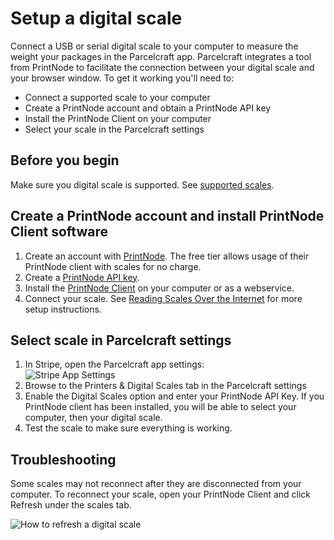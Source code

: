 # Setup a digital scale

Connect a USB or serial digital scale to your computer to measure the weight your packages in the Parcelcraft app. Parcelcraft integrates a tool from PrintNode to facilitate the connection between your digital scale and your browser window. To get it working you'll need to:

- Connect a supported scale to your computer
- Create a PrintNode account and obtain a PrintNode API key
- Install the PrintNode Client on your computer
- Select your scale in the Parcelcraft settings

## Before you begin

Make sure you digital scale is supported. See [supported scales](https://www.printnode.com/en/docs/supported-scales).

## Create a PrintNode account and install PrintNode Client software

1.  Create an account with [PrintNode](https://app.printnode.com/login/register). The free tier allows usage of their PrintNode client with scales for no charge.
2.  Create a [PrintNode API key](https://api.printnode.com/app/apikeys).
3.  Install the  [PrintNode Client](https://www.printnode.com/en/download)  on your computer or as a webservice.
4.  Connect your scale. See  [Reading Scales Over the Internet](https://www.printnode.com/en/docs/reading-usb-scales-over-the-internet)  for more setup instructions.

## Select scale in Parcelcraft settings

1.  In Stripe, open the Parcelcraft app settings:  
    ![Stripe App Settings](https://dev.parcelcraft.com/wp-content/uploads/2023/09/app-settings-link.png)
2.  Browse to the Printers & Digital Scales tab in the Parcelcraft settings
3.  Enable the Digital Scales option and enter your PrintNode API Key. If you PrintNode client has been installed, you will be able to select your computer, then your digital scale.
4.  Test the scale to make sure everything is working.  
    

## Troubleshooting

Some scales may not reconnect after they are disconnected from your computer. To reconnect your scale, open your PrintNode Client and click Refresh under the scales tab.

![How to refresh a digital scale](https://dev.parcelcraft.com/wp-content/uploads/2023/09/refresh-scales.png)